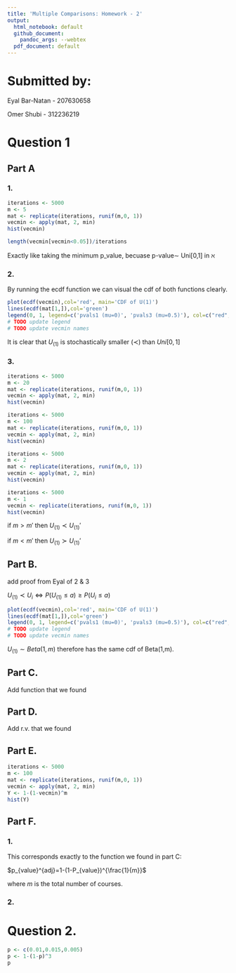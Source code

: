 ```yaml
---
title: 'Multiple Comparisons: Homework - 2'
output:
  html_notebook: default
  github_document: 
    pandoc_args: --webtex
  pdf_document: default
---
```



Submitted by: 
=============

Eyal Bar-Natan - 207630658

Omer Shubi - 312236219


# Question 1


## Part A


### 1.

```r
iterations <- 5000
m <- 5
mat <- replicate(iterations, runif(m,0, 1))
vecmin <- apply(mat, 2, min)
hist(vecmin)
```

```r
length(vecmin[vecmin<0.05])/iterations
```

Exactly like taking the minimum p_value, becuase p-value$\sim$ Uni[0,1] in $\aleph$


### 2.

By running the ecdf function we can visual the cdf of both functions clearly. 

```r
plot(ecdf(vecmin),col='red', main='CDF of U(1)')
lines(ecdf(mat[1,]),col='green')
legend(0, 1, legend=c('pvals1 (mu=0)', 'pvals3 (mu=0.5)'), col=c("red", "green"), lty=1, cex=0.8)
# TODO update legend
# TODO update vecmin names
```

It is clear that $U_{(1)}$ is stochastically smaller ($\prec$) than $Uni[0,1]$

### 3.

```r
iterations <- 5000
m <- 20
mat <- replicate(iterations, runif(m,0, 1))
vecmin <- apply(mat, 2, min)
hist(vecmin)
```

```r
iterations <- 5000
m <- 100
mat <- replicate(iterations, runif(m,0, 1))
vecmin <- apply(mat, 2, min)
hist(vecmin)
```

```r
iterations <- 5000
m <- 2
mat <- replicate(iterations, runif(m,0, 1))
vecmin <- apply(mat, 2, min)
hist(vecmin)
```

```r
iterations <- 5000
m <- 1
vecmin <- replicate(iterations, runif(m,0, 1))
hist(vecmin)
```


if $m > m'$  then $U_{(1)} \prec U_{(1)}'$

if $m < m'$  then $U_{(1)} \succ U_{(1)}'$


## Part B.


add proof from Eyal of 2 & 3

$U_{(1)}\prec U_i \iff P(U_{(1)}\leq a) \geq P(U_i\leq a)$



```r
plot(ecdf(vecmin),col='red', main='CDF of U(1)')
lines(ecdf(mat[1,]),col='green')
legend(0, 1, legend=c('pvals1 (mu=0)', 'pvals3 (mu=0.5)'), col=c("red", "green"), lty=1, cex=0.8)
# TODO update legend
# TODO update vecmin names
```

$U_{(1)} \sim Beta(1,m)$ therefore has the same cdf of Beta(1,m).

## Part C.

Add function that we found

## Part D.

Add r.v. that we found

## Part E.

```r
iterations <- 5000
m <- 100
mat <- replicate(iterations, runif(m,0, 1))
vecmin <- apply(mat, 2, min)
Y <- 1-(1-vecmin)^m
hist(Y)
```



## Part F.

### 1.

This corresponds exactly to the function we found in part C:

$p_{value}^{adj}=1-(1-P_{value})^{\frac{1}{m}}$

where $m$ is the total number of courses.


### 2.


# Question 2.

```r
p <- c(0.01,0.015,0.005)
p <- 1-(1-p)^3
p
```



